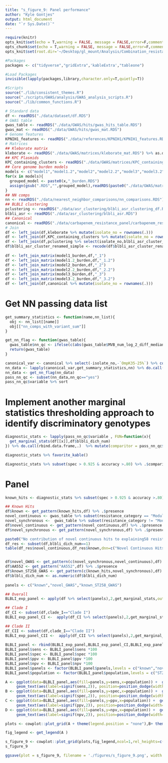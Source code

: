 ```yaml
---
title: "s_figure_9: Panel performance"
author: "Kyle Gontjes"
output: html_document
date: "`r Sys.Date()`"
---
```


```r
require(knitr)
opts_knit$set(echo = T,warning = FALSE, message = FALSE,error=F,comment=NA)
opts_chunk$set(echo = T,warning = FALSE, message = FALSE,error=F,comment=NA)
opts_knit$set(root.dir='~/Desktop/gl_mount/Analysis/Combination_resistance/pre-intro-blbli-resistance-ms/')
```

```r
#Packages
packages <- c("tidyverse","gridExtra",'kableExtra',"tableone")

#Load Packages
invisible(lapply(packages,library,character.only=T,quietly=T))

#Scripts
source("./lib/consistent_themes.R")
source("./scripts/GWAS/analysis/GWAS_analysis_scripts.R")
source("./lib/common_functions.R")
```

```r
# Standard data
df <- readRDS("./data/dataset/df.RDS") 
# GWAS table
gwas_table <- readRDS("./data/GWAS/hits/gwas_hits_table.RDS")
gwas_mat <- readRDS("./data/GWAS/hits/gwas_mat.RDS")
# Genome features
KPNIH1_features <- readRDS("./data/references/KPNIH1/KPNIH1_features.RDS")
# Matrices
## Kleborate matrix
kleborate <- readRDS("./data/GWAS/matrices/kleborate_mat.RDS") %>% as.data.frame 
## KPC Plasmids
KPC_containing_clusters <- readRDS("./data/GWAS/matrices/KPC_containing_cluster_mat.RDS") %>% as.data.frame 
## Core genome burden models
models <- c("model1","model1.2","model2","model2.2","model3","model3.2")
for(x in models){
  grouped_model <- paste0(x,"_burden.RDS")
  assign(gsub(".RDS","",grouped_model),readRDS(paste0("./data/GWAS/matrices/",grouped_model)) %>% as.data.frame)
}
## NN comps
nn <- readRDS("./data/nearest_neighbor_comparisons/nn_comparisons.RDS")
## BLBLI clustering
pclustering <- readRDS("./data/asr_clustering/blbli_asr_clustering_df.RDS")
blbli_asr <- readRDS("./data/asr_clustering/blbli_asr.RDS")
## Canonical
canonical <- readRDS("./data/carbapenem_resistance_panel/carbapenem_resistance_panel_matrix.RDS")
# Join
df <- left_join(df,kleborate %>% mutate(isolate_no = rownames(.)))
df <- left_join(df,KPC_containing_clusters %>% mutate(isolate_no = rownames(.))) 
df <- left_join(df,pclustering %>% select(isolate_no,blbli_asr_cluster_renamed))
df$blbli_asr_cluster_renamed_simple <- recode(df$blbli_asr_cluster_renamed,"No Feature"="Susceptible" )
   
df <- left_join_matrix(model1_burden,df,"_1")
df <- left_join_matrix(model1.2_burden,df,"_1.2")
df <- left_join_matrix(model2_burden,df,"_2")
df <- left_join_matrix(model2.2_burden,df,"_2.2")
df <- left_join_matrix(model3_burden,df,"_3")
df <- left_join_matrix(model3.2_burden,df,"_3.2")
df <- left_join(df,canonical %>% mutate(isolate_no = rownames(.))) 
```


# Get NN passing data list
```r
get_summary_statistics <- function(name,nn_list){
  obj <- nn_list[[name]]
  obj[["nn_comps_with_variant_sum"]]
}

get_nn_flag <- function(gwas_table){
  gwas_table$nn_qc <- ifelse(c(abs(gwas_table$MVB_num_log_2_diff_median) >1 | abs(gwas_table$IR_num_log_2_diff_median >1)),"yes","no")  
  return(gwas_table)  
}
```

```r
canonical_var <- canonical %>% select(-isolate_no,-`OmpK35-25%`) %>% colnames()
nn_data <- lapply(canonical_var,get_summary_statistics,nn) %>% do.call(rbind,.) %>% mutate(variable = canonical_var)  
nn_data <- get_nn_flag(nn_data)
pass_nn_qc <- subset(nn_data,nn_qc=="yes")
pass_nn_qc$variable %>% sort
```


# Implement another marginal statistics thresholding approach to identify discriminatory genotypes
```r
diagnostic_stats <- lapply(pass_nn_qc$variable , FUN=function(x){
  get_marginal_stats(df[[x]],df$blbli_dich_num)
}) %>% do.call(rbind.data.frame,.)  %>% mutate(comparitor = pass_nn_qc$variable )

diagnostic_stats %>% favorite_kable()

diagnostic_stats %>% subset(spec > 0.925 & accuracy >.80) %>% .$comparitor
```

# Panel
```r
known_hits <- diagnostic_stats %>% subset(spec > 0.925 & accuracy >.80) %>% .$comparitor %>% subset(.!='OmpK36_non_syn')

## Known Hits
df$known <- get_pattern(known_hits,df) %>% .$presence
novel_continuous <- gwas_table %>% subset(resistance_category == "Modulator" & nn_qc=="Yes" & c(IR_num_log_2_diff_median >1 | MVB_num_log_2_diff_median>1)) %>% .$genotype  %>% subset(!. %in% c("KPNIH1_RS18665","KPNIH1_RS07805",known_hits,"OmpK36-0%",'OmpK36_putative_function_altering','OmpK36GD','OmpK36_loop3_insertion'))
novel_synchronous <-  gwas_table %>% subset(resistance_category != "Modulator" & nn_qc=="Yes") %>% subset(!locus_tag %in% c("KPNIH1_RS18665","KPNIH1_RS07805",known_hits,"OmpK36-0%")) %>% .$genotype %>% subset(!.%in%c('AA018'))
df$novel_continuous <- get_pattern(novel_continuous,df) %>% .$presence 
df$novel_synchronous <- get_pattern(novel_synchronous,df) %>% .$presence 

paste0("No contribution of novel continuous hits to explaining58 resistant strains: ") 
df_res <- subset(df,blbli_dich_num==1)
table(df_res$novel_continuous,df_res$known,dnn=c("Novel Continuous Hits","Known Hits"))


df$novel_GWAS <- get_pattern(c(novel_synchronous,novel_continuous),df) %>% .$presence 
df$AA552 <- get_pattern("AA552",df) %>% .$presence 
df$known_ST258_GWAS <- get_pattern(c(known_hits,novel_synchronous),df) %>% .$presence 
df$blbli_dich_num <- as.numeric(df$blbli_dich_num)
 
panels <- c("known","novel_GWAS","known_ST258_GWAS")

## Overall
BLBLI_exp_panel <- apply(df %>% select(panels),2,get_marginal_stats,outcome=df$blbli_dich_num) %>% do.call(rbind,.) %>% as.data.frame%>% mutate(phenotype = c(rep("BLBLI",3)),population = c(rep("ST258",3)),panels=panels) 

## Clade I
df_CI <- subset(df,clade_I=="Clade I")
BLBLI_exp_panel_CI <-  apply(df_CI %>% select(panels),2,get_marginal_stats,outcome=df_CI$blbli_dich_num)  %>% do.call(rbind,.) %>% as.data.frame%>% mutate(phenotype = c(rep("BLBLI",3)),population = c(rep("CI",3)),panels=panels) 

## Clade II
df_CII <- subset(df,clade_I=="Clade II") 
BLBLI_exp_panel_CII <-  apply(df_CII %>% select(panels),2,get_marginal_stats,outcome=df_CII$blbli_dich_num)  %>% do.call(rbind,.) %>% as.data.frame%>% mutate(phenotype = c(rep("BLBLI",3)),population = c(rep("CII",3)),panels=panels) 
                                   
BLBLI_panel <- rbind(BLBLI_exp_panel,BLBLI_exp_panel_CI,BLBLI_exp_panel_CII) %>% `rownames<-`(NULL) 
BLBLI_panel$sens <- BLBLI_panel$sens *100
BLBLI_panel$spec <- BLBLI_panel$spec *100
BLBLI_panel$ppv <- BLBLI_panel$ppv *100
BLBLI_panel$npv <- BLBLI_panel$npv *100
BLBLI_panel$panels <- factor(BLBLI_panel$panels,levels = c("known","novel_GWAS","known_ST258_GWAS"))
BLBLI_panel$population <- factor(BLBLI_panel$population,levels = c("ST258","CI","CII"))  
```

```r
A <- ggplot(data=BLBLI_panel,aes(fill=panels,y=sens,x=population)) +  geom_bar(stat = "identity",position='dodge') + theme_bw_me + ylab("Sensitivity") + xlab("Population")  + ylim(0,105) +
     geom_text(aes(label=signif(sens,2)), position=position_dodge(width=0.9), vjust=-0.25)  + panel_scale+ sfig9_format
B <- ggplot(data=BLBLI_panel,aes(fill=panels,y=spec,x=population)) +  geom_bar(stat = "identity",position='dodge')+ theme_bw_me + ylab("Specificity") + xlab("Population") + ylim(0,105)+
     geom_text(aes(label=signif(spec,2)), position=position_dodge(width=0.9), vjust=-0.25) + panel_scale+ sfig9_format
C <- ggplot(data=BLBLI_panel,aes(fill=panels,y=ppv,x=population)) +  geom_bar(stat = "identity",position='dodge')+ theme_bw_me+ ylab("Positive Predictive Value") + xlab("Population") + ylim(0,105)+
     geom_text(aes(label=signif(ppv,2)), position=position_dodge(width=0.9), vjust=-0.25) + panel_scale + sfig9_format
D <- ggplot(data=BLBLI_panel,aes(fill=panels,y=npv,x=population)) +  geom_bar(stat = "identity",position='dodge')+ theme_bw_me+ ylab("Negative Predictive Value") + xlab("Population") + ylim(0,105)+
     geom_text(aes(label=signif(npv,2)), position=position_dodge(width=0.9), vjust=-0.25) + panel_scale + sfig9_format
```

```r
plots <- cowplot::plot_grid(A + theme(legend.position = "none"),B+ theme(legend.position = "none"),C+ theme(legend.position = "none"),D+ theme(legend.position = "none"),labels = c("A","B","C","D"),ncol=2,label_size = 18,rel_widths = c(1,1,1,1),label_y = 1,label_x = -0.009)

fig_legend <- get_legend(A )

s_figure_9 <- cowplot::plot_grid(plots,fig_legend,ncol=1,rel_heights=c(1,0.075))
s_figure_9
```

```r
ggsave(plot = s_figure_9, filename = './figures/s_figure_9.png', width = 10.625, height = 10.625,limitsize=FALSE,bg='white')
```